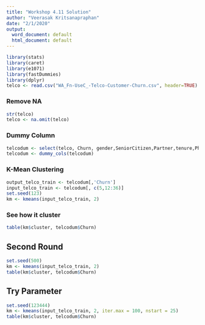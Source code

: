 ```yaml
---
title: "Workshop 4.11 Solution"
author: "Veerasak Kritsanapraphan"
date: "2/1/2020"
output:
  word_document: default
  html_document: default
---
```


```r
library(stats)
library(caret)
library(e1071)
library(fastDummies)
library(dplyr)
telco <- read.csv("WA_Fn-UseC_-Telco-Customer-Churn.csv", header=TRUE)
```

### Remove NA
```r
str(telco)
telco <- na.omit(telco)
```

### Dummy Column
```r
telcodum <- select(telco, Churn, gender,SeniorCitizen,Partner,tenure,PhoneService, MultipleLines,OnlineBackup,Contract,PaperlessBilling,PaymentMethod, MonthlyCharges ,TotalCharges)
telcodum <- dummy_cols(telcodum)
```

### K-Mean Clustering 
```r
output_telco_train <- telcodum[,'Churn']
input_telco_train <- telcodum[, c(5,12:36)]
set.seed(123)
km <- kmeans(input_telco_train, 2)  
```  

### See how it cluster
```r
table(km$cluster, telcodum$Churn)
```

## Second Round
```r
set.seed(500)
km <- kmeans(input_telco_train, 2)  
table(km$cluster, telcodum$Churn)
```

## Try Parameter
```r
set.seed(123444)
km <- kmeans(input_telco_train, 2, iter.max = 100, nstart = 25)
table(km$cluster, telcodum$Churn)
```
